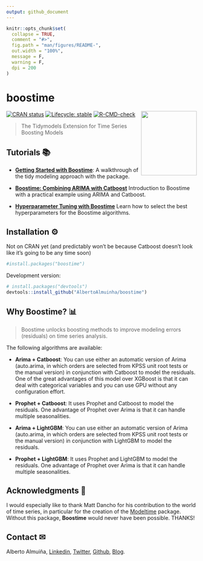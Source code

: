 ```yaml
---
output: github_document
---
```


<!-- README.md is generated from README.Rmd. Please edit that file -->

```r
knitr::opts_chunk$set(
  collapse = TRUE,
  comment = "#>",
  fig.path = "man/figures/README-",
  out.width = "100%",
  message = F,
  warning = F,
  dpi = 200
)
```

# boostime

<img src="vignettes/logo-boostime.png" width="147" height="170" align="right"/>

<!-- badges: start -->
[![CRAN status](https://www.r-pkg.org/badges/version/boostime)](https://CRAN.R-project.org/package=boostime)
[![Lifecycle: stable](https://img.shields.io/badge/lifecycle-stable-brightgreen.svg)](https://lifecycle.r-lib.org/articles/stages.html#stable)
[![R-CMD-check](https://github.com/AlbertoAlmuinha/boostime/workflows/R-CMD-check/badge.svg)](https://github.com/AlbertoAlmuinha/boostime/actions)
<!-- badges: end -->

> The Tidymodels Extension for Time Series Boosting Models 

## Tutorials 📚

- [__Getting Started with Boostime__](https://albertoalmuinha.github.io/boostime/articles/getting-started.html): A walkthrough of the tidy modeling approach with the package.

- [__Boostime: Combining ARIMA with Catboost__](https://albertoalmuinha.com/posts/2021-05-30-boostime_arima_catboost/boostime-arima-catboost/) Introduction to Boostime with a practical example using ARIMA and Catboost.

- [__Hyperparameter Tuning with Boostime__](https://albertoalmuinha.com/posts/2021-06-28-boostime-tuning/parameter-tuning-boostime/) Learn how to select the best hyperparameters for the Boostime algorithms.

## Installation ⚙️

Not on CRAN yet (and predictably won't be because Catboost doesn't look like it's going to be any time soon)

``` r
#install.packages("boostime")
```

Development version:

``` r
# install.packages("devtools")
devtools::install_github("AlbertoAlmuinha/boostime")
```

## Why Boostime? 📊

> Boostime unlocks boosting methods to improve modeling errors (residuals) on time series analysis.

The following algorithms are available:

- __Arima + Catboost__: You can use either an automatic version of Arima (auto.arima, in which orders are selected from KPSS unit root tests or the manual version) in conjunction with Catboost to model the residuals. One of the great advantages of this model over XGBoost is that it can deal with categorical variables and you can use GPU without any configuration effort.

- __Prophet + Catboost__: It uses Prophet and Catboost to model the residuals. One advantage of Prophet over Arima is that it can handle multiple seasonalities.

- __Arima + LightGBM__: You can use either an automatic version of Arima (auto.arima, in which orders are selected from KPSS unit root tests or the manual version) in conjunction with LightGBM to model the residuals.

- __Prophet + LightGBM__: It uses Prophet and LightGBM to model the residuals. One advantage of Prophet over Arima is that it can handle multiple seasonalities.


## Acknowledgments 👏

I would especially like to thank Matt Dancho for his contribution to the world of time series, in particular for the creation of the [Modeltime](https://github.com/business-science/modeltime) package. Without this package, __Boostime__ would never have been possible. THANKS!


## Contact ✉

Alberto Almuiña, [Linkedin](https://www.linkedin.com/in/alberto-almui%C3%B1a-b1176881/), [Twitter](https://twitter.com/AlmuinaAlberto), [Github](https://github.com/AlbertoAlmuinha), [Blog](https://albertoalmuinha.com/es/).